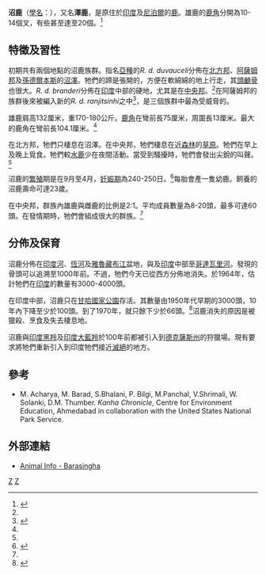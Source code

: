 {{Speciesbox
| taxon = Rucervus duvaucelii
| binomial_authority = ([[喬治·居維葉|G. Cuvier]], 1823)
| status = VU
| status_system = iucn3.1
| status_ref = <ref name=iucn>{{IUCN2008|assessors=Duckworth, J.W., Samba Kumar, N., Chiranjibi Prasad Pokheral, Sagar Baral, H. & Timmins, R.J.|year=2008|id=4257|title=Rucervus duvaucelii|downloaded=2009-03-22}}</ref>
| image = BarasinghaAntler.jpg
| image_caption = 沼鹿的鹿角
| synonyms = * ''Cervus duvaucelii''
}}
'''沼鹿'''（[[學名|學名]]：''{{lang|la|Rucervus duvaucelii}}''），又名'''澤鹿'''，是原住於[[印度|印度]]及[[尼泊爾|尼泊爾]]的[[鹿|鹿]]。雄鹿的[[鹿角|鹿角]]分開為10-14個叉，有些甚至達至20個。<ref name="prater">{{Cite book en|author=Prater, S. H.|year=1948|title=The book of Indian animals|publisher=Oxford University Press}}</ref>

==特徵及習性==
初期共有兩個地點的沼鹿族群。指名[[亞種|亞種]]的''R. d. duvauceli''分佈在[[北方邦|北方邦]]、[[阿薩姆邦|阿薩姆邦]]及[[孫德爾本斯|孫德爾本斯]]的[[沼澤|沼澤]]。牠們的蹄是張開的，方便在軟綿綿的地上行走，其[[頭顱骨|頭顱骨]]也很大。''R. d. branderi''分佈在[[印度|印度]]中部的硬地，尤其是在[[中央邦|中央邦]]。<ref name="prater"/>在阿薩姆邦的族群後來被編入新的''R. d. ranjitsinhi''之中<ref>{{cite journal en | author = Groves, Colin | year = 1983 | title = Geographic variation in the Barasingha or Swamp Deer (''Cervus duvauceli'') | journal = J. Bombay N.H. Soc. | volume = 79 | pages = 620-629}}</ref>，是三個族群中最為受威脅的。

雄鹿肩高132厘米，重170-180公斤。[[鹿角|鹿角]]在彎前長75厘米，周圍長13厘米。最大的鹿角在彎前長104.1厘米。<ref name="prater"/>

在北方邦，牠們只棲息在沼澤。在中央邦，牠們棲息在近[[森林|森林]]的[[草原|草原]]。牠們在早上及晚上覓食。牠們較[[水鹿|水鹿]]少在夜間活動。當受到騷擾時，牠們會發出尖銳的叫聲。<ref name="prater"/>

沼鹿的[[繁殖|繁殖]]期是在9月至4月，[[妊娠期|妊娠期]]為240-250日。<ref name="Schaller">{{Cite book en|author=Schaller, G.B.|year=1967|title=The Deer and the Tiger - A Study of Wildlife in India|url=https://archive.org/details/deertigerstudyof0000scha|publisher=Univ. Chicago Press|location=Chicago}}</ref>每胎會產一隻幼鹿。飼養的沼鹿壽命可達23歲。

在中央邦，群族內雄鹿與雌鹿的比例是2:1。平均成員數量為8-20頭，最多可達60頭。在發情期時，牠們會組成很大的群族。<ref name="Schaller"/>

==分佈及保育==
沼鹿分佈在[[印度河|印度河]]、[[恆河|恆河]]及[[雅魯藏布江|雅魯藏布江]]盆地，與及[[印度|印度]]中部至[[哥達瓦里河|哥達瓦里河]]。發現的骨頭可以追溯至1000年前。不過，牠們今天已從西方分佈地消失。於1964年，估計牠們在[[印度|印度]]的數量有3000-4000頭。

在印度中部，沼鹿只在[[甘哈國家公園|甘哈國家公園]]存活。其數量由1950年代早期的3000頭，10年內下降至少於100頭。到了1970年，就只餘下少於66頭。<ref>{{Cite web |url=http://www.animalinfo.org/species/artiperi/cervduva.htm |title=''Animal Info - Barasinha'' |accessdate=2009-03-22 |archive-date=2017-08-04 |archive-url=https://web.archive.org/web/20170804185543/http://www.animalinfo.org/species/artiperi/cervduva.htm |dead-url=no }}</ref>沼鹿消失的原因是被獵殺、烹食及失去棲息地。

沼鹿與[[印度黑羚|印度黑羚]]及[[印度大藍羚|印度大藍羚]]於100年前都被引入到[[德克薩斯州|德克薩斯州]]的狩獵場。現有要求將牠們重新引入到印度牠們接近[[滅絕|滅絕]]的地方。

==參考==
{{Commons category|Cervus duvaucelii}}
{{reflist}}
* M. Acharya, M. Barad, S.Bhalani, P. Bilgi, M.Panchal, V.Shrimali, W. Solanki, D.M. Thumber. ''Kanha Chronicle'', Centre for Environment Education, Ahmedabad in collaboration with the United States National Park Service.

==外部連結==
* [http://www.animalinfo.org/species/artiperi/cervduva.htm Animal Info - Barasingha] {{Wayback|url=http://www.animalinfo.org/species/artiperi/cervduva.htm |date=20170804185543 }}

{{Artiodactyla|R.1}}

{{Taxonbar|from=Q506308}}

[[Category:沼鹿属|Z]]
[[Category:_1823年描述的动物|Z]]
